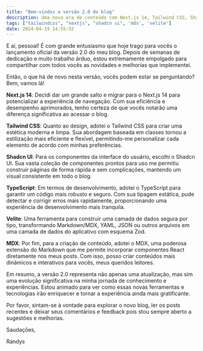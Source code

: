 ```yaml
---
title: "Bem-vindos a versão 2.0 do blog"
description: Uma nova era de conteúdo com Next.js 14, Tailwind CSS, Shadcn UI, TypeScript, Velite e MDX. Junte-se a mim nesta jornada de descoberta e aprendizado!
tags: ["tailwindcss", "nextjs", "shadcn ui", 'mdx', 'velite']
date: 2024-04-19 14:55:52
---
```


E aí, pessoal! É com grande entusiasmo que hoje trago para vocês o lançamento oficial da versão 2.0 do meu blog. Depois de semanas de dedicação e muito trabalho árduo, estou extremamente empolgado para compartilhar com todos vocês as novidades e melhorias que implementei.

Então, o que há de novo nesta versão, vocês podem estar se perguntando? Bem, vamos lá!

**Next.js 14**: Decidi dar um grande salto e migrar para o Next.js 14 para potencializar a experiência de navegação. Com sua eficiência e desempenho aprimorados, tenho certeza de que vocês notarão uma diferença significativa ao acessar o blog.

**Tailwind CSS**: Quanto ao design, adotei o Tailwind CSS para criar uma estética moderna e limpa. Sua abordagem baseada em classes tornou a estilização mais eficiente e flexível, permitindo-me personalizar cada elemento de acordo com minhas preferências.

**Shadcn UI**: Para os componentes da interface do usuário, escolhi o Shadcn UI. Sua vasta coleção de componentes prontos para uso me permitiu construir páginas de forma rápida e sem complicações, mantendo um visual consistente em todo o blog.

**TypeScript**: Em termos de desenvolvimento, adotei o TypeScript para garantir um código mais robusto e seguro. Com sua tipagem estática, pude detectar e corrigir erros mais rapidamente, proporcionando uma experiência de desenvolvimento mais tranquila.

**Velite**: Uma ferramenta para construir uma camada de dados segura por tipo, transformando Markdown/MDX, YAML, JSON ou outros arquivos em uma camada de dados do aplicativo com esquema Zod.

**MDX**: Por fim, para a criação de conteúdo, adotei o MDX, uma poderosa extensão do Markdown que me permite incorporar componentes React diretamente nos meus posts. Com isso, posso criar conteúdos mais dinâmicos e interativos para vocês, meus queridos leitores.

Em resumo, a versão 2.0 representa não apenas uma atualização, mas sim uma evolução significativa na minha jornada de conhecimento e experiências. Estou animado para ver como essas novas ferramentas e tecnologias irão enriquecer e tornar a experiência ainda mais gratificante.

Por favor, sintam-se à vontade para explorar o novo blog, ler os posts recentes e deixar seus comentários e feedback pois stou sempre aberto a sugestões e melhorias.


Saudações,

Randys